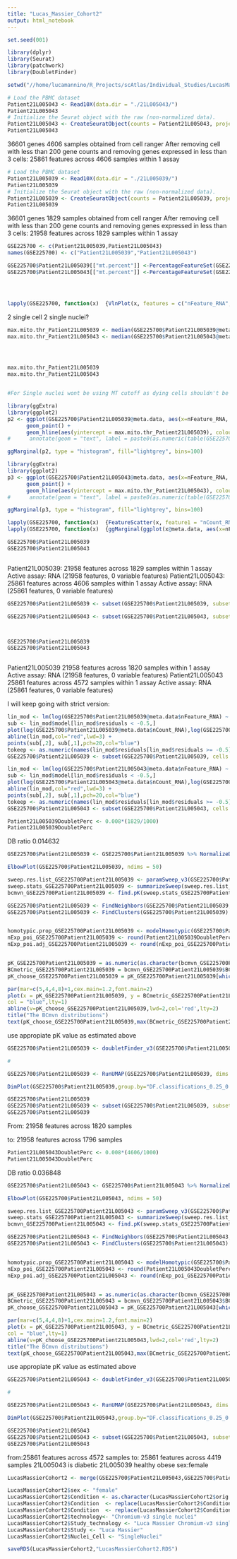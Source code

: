 ```yaml
---
title: "Lucas_Massier_Cohort2"
output: html_notebook
---
```

```r
set.seed(001)
```

```r
library(dplyr)
library(Seurat)
library(patchwork)
library(DoubletFinder)
```

```r
setwd("//home/lucamannino/R_Projects/scAtlas/Individual_Studies/LucasMassier")
```


```r
# Load the PBMC dataset
Patient21L005043 <- Read10X(data.dir = "./21L005043/")
Patient21L005043
# Initialize the Seurat object with the raw (non-normalized data).
Patient21L005043 <- CreateSeuratObject(counts = Patient21L005043, project = "Patient21L005043", min.cells = 3, min.features = 200)
Patient21L005043
```
36601 genes 4606 samples obtained from cell ranger
After removing cell with less than 200 gene counts and removing genes expressed in less than 3 cells:
25861 features across 4606 samples within 1 assay 


```r
# Load the PBMC dataset
Patient21L005039 <- Read10X(data.dir = "./21L005039/")
Patient21L005039
# Initialize the Seurat object with the raw (non-normalized data).
Patient21L005039 <- CreateSeuratObject(counts = Patient21L005039, project = "Patient21L005039", min.cells = 3, min.features = 200)
Patient21L005039
```
36601 genes  1829 samples obtained from cell ranger
After removing cell with less than 200 gene counts and removing genes expressed in less than 3 cells:
21958 features across 1829  samples within 1 assay 






```r
GSE225700 <- c(Patient21L005039,Patient21L005043)
names(GSE225700) <- c("Patient21L005039","Patient21L005043")
```

```r


GSE225700$Patient21L005039[["mt.percent"]] <-PercentageFeatureSet(GSE225700$Patient21L005039, pattern = "^MT-")
GSE225700$Patient21L005043[["mt.percent"]] <-PercentageFeatureSet(GSE225700$Patient21L005043, pattern = "^MT-")





```
```r
lapply(GSE225700, function(x)  {VlnPlot(x, features = c("nFeature_RNA", "nCount_RNA", "mt.percent"), ncol = 3)})
```
2 single cell 2 single nuclei?

```r





max.mito.thr_Patient21L005039 <- median(GSE225700$Patient21L005039@meta.data$mt.percent) + 4*mad(GSE225700$Patient21L005039@meta.data$mt.percent)
max.mito.thr_Patient21L005043 <- median(GSE225700$Patient21L005043@meta.data$mt.percent) + 4*mad(GSE225700$Patient21L005043@meta.data$mt.percent)




max.mito.thr_Patient21L005039
max.mito.thr_Patient21L005043


#For Single nuclei wont be using MT cutoff as dying cells shouldn't be noticeable by MT percentage
```




```r
library(ggExtra)
library(ggplot2)
p2 <- ggplot(GSE225700$Patient21L005039@meta.data, aes(x=nFeature_RNA, y=mt.percent)) +
      geom_point() +
      geom_hline(aes(yintercept = max.mito.thr_Patient21L005039), colour = "red", linetype = 2) #+
#      annotate(geom = "text", label = paste0(as.numeric(table(GSE225700$Sample1@meta.data$mt.percent > max.mito.thr_SRR12423009)))," cells removed\n",                                        as.numeric(table(GSE225700$Sample1@meta.data$mt.percent > max.mito.thr_SRR12423009)," cells remain"), x = 6000, y = 0.1)

ggMarginal(p2, type = "histogram", fill="lightgrey", bins=100) 
```

```r
library(ggExtra)
library(ggplot2)
p3 <- ggplot(GSE225700$Patient21L005043@meta.data, aes(x=nFeature_RNA, y=mt.percent)) +
      geom_point() +
      geom_hline(aes(yintercept = max.mito.thr_Patient21L005043), colour = "red", linetype = 2) #+
#      annotate(geom = "text", label = paste0(as.numeric(table(GSE225700$Sample1@meta.data$mt.percent > max.mito.thr_SRR12423009)))," cells removed\n",                                        as.numeric(table(GSE225700$Sample1@meta.data$mt.percent > max.mito.thr_SRR12423009)," cells remain"), x = 6000, y = 0.1)

ggMarginal(p3, type = "histogram", fill="lightgrey", bins=100) 
```




```r

lapply(GSE225700, function(x)  {FeatureScatter(x, feature1 = "nCount_RNA", feature2 = "nFeature_RNA")})
lapply(GSE225700, function(x)  {ggMarginal(ggplot(x@meta.data, aes(x=nFeature_RNA, y=nCount_RNA))+ geom_point() , type = "histogram", fill="lightgrey", bins=100)})
```

```r

GSE225700$Patient21L005039
GSE225700$Patient21L005043



```

Patient21L005039:
21958 features across 1829 samples within 1 assay 
Active assay: RNA (21958 features, 0 variable features)
Patient21L005043:
25861 features across 4606 samples within 1 assay 
Active assay: RNA (25861 features, 0 variable features)



```r



GSE225700$Patient21L005039 <- subset(GSE225700$Patient21L005039, subset = nFeature_RNA < 6500  & nCount_RNA < 40000 )

GSE225700$Patient21L005043 <- subset(GSE225700$Patient21L005043, subset = nFeature_RNA < 7500   & nCount_RNA < 40000 )




```






```r

GSE225700$Patient21L005039
GSE225700$Patient21L005043



```


Patient21L005039
21958 features across 1820 samples within 1 assay 
Active assay: RNA (21958 features, 0 variable features)
Patient21L005043
25861 features across 4572 samples within 1 assay 
Active assay: RNA (25861 features, 0 variable features)



I will keep going with strict version:



```r

lin_mod <- lm(log(GSE225700$Patient21L005039@meta.data$nFeature_RNA) ~ log(GSE225700$Patient21L005039@meta.data$nCount_RNA))
sub <- lin_mod$model[lin_mod$residuals < -0.5,]
plot(log(GSE225700$Patient21L005039@meta.data$nCount_RNA),log(GSE225700$Patient21L005039@meta.data$nFeature_RNA), xlab ="log(nCount_RNA)",ylab="log(nFeature_RNA)",pch=20,col="grey") +
abline(lin_mod,col="red",lwd=3) +
points(sub[,2], sub[,1],pch=20,col="blue")
tokeep <- as.numeric(names(lin_mod$residuals[lin_mod$residuals >= -0.5]))
GSE225700$Patient21L005039 <- subset(GSE225700$Patient21L005039, cells = tokeep)
```


```r

lin_mod <- lm(log(GSE225700$Patient21L005043@meta.data$nFeature_RNA) ~ log(GSE225700$Patient21L005043@meta.data$nCount_RNA))
sub <- lin_mod$model[lin_mod$residuals < -0.5,]
plot(log(GSE225700$Patient21L005043@meta.data$nCount_RNA),log(GSE225700$Patient21L005043@meta.data$nFeature_RNA), xlab ="log(nCount_RNA)",ylab="log(nFeature_RNA)",pch=20,col="grey") +
abline(lin_mod,col="red",lwd=3) +
points(sub[,2], sub[,1],pch=20,col="blue")
tokeep <- as.numeric(names(lin_mod$residuals[lin_mod$residuals >= -0.5]))
GSE225700$Patient21L005043 <- subset(GSE225700$Patient21L005043, cells = tokeep)
```





```r
Patient21L005039DoubletPerc <- 0.008*(1829/1000)
Patient21L005039DoubletPerc
```
DB ratio 0.014632

```r
GSE225700$Patient21L005039 <- GSE225700$Patient21L005039 %>% NormalizeData(normalization.method = "LogNormalize", scale.factor = 10000) %>% FindVariableFeatures(selection.method = "vst", nfeatures = 2000) %>% ScaleData(vars.to.regress = c("nCount_RNA", "nFeature_RNA")) %>% RunPCA(npcs = 100)

ElbowPlot(GSE225700$Patient21L005039, ndims = 50)

sweep.res.list_GSE225700Patient21L005039 <- paramSweep_v3(GSE225700$Patient21L005039, PCs = 1:30, sct = FALSE)
sweep.stats_GSE225700Patient21L005039 <- summarizeSweep(sweep.res.list_GSE225700Patient21L005039, GT = FALSE)
bcmvn_GSE225700Patient21L005039 <- find.pK(sweep.stats_GSE225700Patient21L005039)

GSE225700$Patient21L005039 <- FindNeighbors(GSE225700$Patient21L005039, dims = 1:30, reduction = "pca", features = VariableFeatures(GSE225700$Patient21L005039))
GSE225700$Patient21L005039 <- FindClusters(GSE225700$Patient21L005039)


homotypic.prop_GSE225700Patient21L005039 <- modelHomotypic(GSE225700$Patient21L005039@meta.data$seurat_clusters)   
nExp_poi_GSE225700Patient21L005039 <- round(Patient21L005039DoubletPerc*nrow(GSE225700$Patient21L005039@meta.data))
nExp_poi.adj_GSE225700Patient21L005039 <- round(nExp_poi_GSE225700Patient21L005039*(1-homotypic.prop_GSE225700Patient21L005039))


pK_GSE225700Patient21L005039 = as.numeric(as.character(bcmvn_GSE225700Patient21L005039$pK))
BCmetric_GSE225700Patient21L005039 = bcmvn_GSE225700Patient21L005039$BCmetric
pK_choose_GSE225700Patient21L005039 = pK_GSE225700Patient21L005039[which(BCmetric_GSE225700Patient21L005039 %in% max(BCmetric_GSE225700Patient21L005039))]

par(mar=c(5,4,4,8)+1,cex.main=1.2,font.main=2)
plot(x = pK_GSE225700Patient21L005039, y = BCmetric_GSE225700Patient21L005039, pch = 16,type="b",
col = "blue",lty=1)
abline(v=pK_choose_GSE225700Patient21L005039,lwd=2,col='red',lty=2)
title("The BCmvn distributions")
text(pK_choose_GSE225700Patient21L005039,max(BCmetric_GSE225700Patient21L005039),as.character(pK_choose_GSE225700Patient21L005039),pos = 4,col = "red")
```

use appropiate pK value as estimated above
```r
GSE225700$Patient21L005039 <- doubletFinder_v3(GSE225700$Patient21L005039, PCs = 1:30, pN = 0.25, pK = pK_choose_GSE225700Patient21L005039, nExp = nExp_poi.adj_GSE225700Patient21L005039, reuse.pANN = FALSE, sct = FALSE)

#
```
```r
GSE225700$Patient21L005039 <- RunUMAP(GSE225700$Patient21L005039, dims = 1:20,reduction = "pca", verbose = FALSE)
```

```r
DimPlot(GSE225700$Patient21L005039,group.by="DF.classifications_0.25_0.19_24")
```




```r
GSE225700$Patient21L005039
GSE225700$Patient21L005039 <- subset(GSE225700$Patient21L005039, subset = DF.classifications_0.25_0.19_24 == "Singlet")
GSE225700$Patient21L005039 
```
From: 21958 features across 1820 samples

to:
21958 features across 1796 samples 

```r
Patient21L005043DoubletPerc <- 0.008*(4606/1000)
Patient21L005043DoubletPerc
```
DB ratio 0.036848

```r
GSE225700$Patient21L005043 <- GSE225700$Patient21L005043 %>% NormalizeData(normalization.method = "LogNormalize", scale.factor = 10000) %>% FindVariableFeatures(selection.method = "vst", nfeatures = 2000) %>% ScaleData(vars.to.regress = c("nCount_RNA", "nFeature_RNA")) %>% RunPCA(npcs = 100)

ElbowPlot(GSE225700$Patient21L005043, ndims = 50)

sweep.res.list_GSE225700Patient21L005043 <- paramSweep_v3(GSE225700$Patient21L005043, PCs = 1:30, sct = FALSE)
sweep.stats_GSE225700Patient21L005043 <- summarizeSweep(sweep.res.list_GSE225700Patient21L005043, GT = FALSE)
bcmvn_GSE225700Patient21L005043 <- find.pK(sweep.stats_GSE225700Patient21L005043)

GSE225700$Patient21L005043 <- FindNeighbors(GSE225700$Patient21L005043, dims = 1:30, reduction = "pca", features = VariableFeatures(GSE225700$Patient21L005043))
GSE225700$Patient21L005043 <- FindClusters(GSE225700$Patient21L005043)


homotypic.prop_GSE225700Patient21L005043 <- modelHomotypic(GSE225700$Patient21L005043@meta.data$seurat_clusters)   
nExp_poi_GSE225700Patient21L005043 <- round(Patient21L005043DoubletPerc*nrow(GSE225700$Patient21L005043@meta.data))
nExp_poi.adj_GSE225700Patient21L005043 <- round(nExp_poi_GSE225700Patient21L005043*(1-homotypic.prop_GSE225700Patient21L005043))


pK_GSE225700Patient21L005043 = as.numeric(as.character(bcmvn_GSE225700Patient21L005043$pK))
BCmetric_GSE225700Patient21L005043 = bcmvn_GSE225700Patient21L005043$BCmetric
pK_choose_GSE225700Patient21L005043 = pK_GSE225700Patient21L005043[which(BCmetric_GSE225700Patient21L005043 %in% max(BCmetric_GSE225700Patient21L005043))]

par(mar=c(5,4,4,8)+1,cex.main=1.2,font.main=2)
plot(x = pK_GSE225700Patient21L005043, y = BCmetric_GSE225700Patient21L005043, pch = 16,type="b",
col = "blue",lty=1)
abline(v=pK_choose_GSE225700Patient21L005043,lwd=2,col='red',lty=2)
title("The BCmvn distributions")
text(pK_choose_GSE225700Patient21L005043,max(BCmetric_GSE225700Patient21L005043),as.character(pK_choose_GSE225700Patient21L005043),pos = 4,col = "red")
```

use appropiate pK value as estimated above
```r
GSE225700$Patient21L005043 <- doubletFinder_v3(GSE225700$Patient21L005043, PCs = 1:30, pN = 0.25, pK = pK_choose_GSE225700Patient21L005043, nExp = nExp_poi.adj_GSE225700Patient21L005043, reuse.pANN = FALSE, sct = FALSE)

#
```
```r
GSE225700$Patient21L005043 <- RunUMAP(GSE225700$Patient21L005043, dims = 1:20,reduction = "pca", verbose = FALSE)
```

```r
DimPlot(GSE225700$Patient21L005043,group.by="DF.classifications_0.25_0.06_153")
```




```r
GSE225700$Patient21L005043
GSE225700$Patient21L005043 <- subset(GSE225700$Patient21L005043, subset = DF.classifications_0.25_0.06_153 == "Singlet")
GSE225700$Patient21L005043 
```
from:25861 features across 4572 samples
to: 25861 features across 4419 samples
21L005043 is diabetic
21L005039 healthy obese
sex:female


```r
LucasMassierCohort2 <- merge(GSE225700$Patient21L005043,GSE225700$Patient21L005039)
```


```r
LucasMassierCohort2$sex <- "female"
LucasMassierCohort2$Condition <- as.character(LucasMassierCohort2$orig.ident)
LucasMassierCohort2$Condition  <- replace(LucasMassierCohort2$Condition, LucasMassierCohort2$Condition %in% "Patient21L005043", "Healthy Obese")
LucasMassierCohort2$Condition  <- replace(LucasMassierCohort2$Condition, LucasMassierCohort2$Condition %in% "Patient21L005039", "Diabetic Obese")
LucasMassierCohort2$technology<- "Chromium-v3 single nuclei"
LucasMassierCohort2$Study_technology <- "Luca Massier Chromium-v3 single nuclei"
LucasMassierCohort2$Study <- "Luca Massier"
LucasMassierCohort2$Nuclei_Cell <- "SingleNuclei"
```


```r
saveRDS(LucasMassierCohort2,"LucasMassierCohort2.RDS")
```


